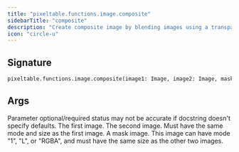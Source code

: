 ```yaml
---
title: "pixeltable.functions.image.composite"
sidebarTitle: "composite"
description: "Create composite image by blending images using a transparency mask."
icon: "circle-u"
---
```

## Signature

```python
pixeltable.functions.image.composite(image1: Image, image2: Image, mask: Image) -> Image
```

## Args

<Note>
Parameter optional/required status may not be accurate if docstring doesn't specify defaults.
</Note>

<ParamField path="image1" type="Image" required>
  The first image.


</ParamField>

<ParamField path="image2" type="Image" required>
  The second image. Must have the same mode and size as the first image.


</ParamField>

<ParamField path="mask" type="Image" required>
  A mask image. This image can have mode "1", "L", or "RGBA", and must have the same size as the other two images.


</ParamField>

